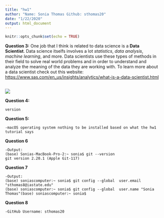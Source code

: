 ```yaml
---
title: "hw1"
author: "Name: Sonia Thomas Github: sthomas20"
date: "1/22/2020"
output: html_document
---
```

```r
knitr::opts_chunk$set(echo = TRUE)
```

**Question 3:**
One job that I think is related to data science is a **Data Scientist**. Data science itselfs involves a lot *statistics*, *data analysis*, *machine learning*, and more. Data scientists use these types of methods in their field to solve real world problems and in order to understand and analyze the meaning of the data they are working with. To learn more about a data scientist check out this website: <https://www.sas.com/en_us/insights/analytics/what-is-a-data-scientist.html>
    
## {.white}


![](ds.jpg)

**Question 4:**
```r
version
```

**Question 5:**

    -macOS operating system nothing to be installed based on what the hw1 tutorial says

**Question 6**

    -Output:
    (base) Sonias-MacBook-Pro-2:~ sonia$ git --version
    git version 2.20.1 (Apple Git-117)

**Question 7**

    -Output:
    (base) soniascomputer:~ sonia$ git config --global  user.email "sthomas8@iastate.edu"
    (base) soniascomputer:~ sonia$ git config --global  user.name "Sonia Thomas"(base) soniascomputer:~ sonia$
    
**Question 8**
 
    -GitHub Username: sthomas20

